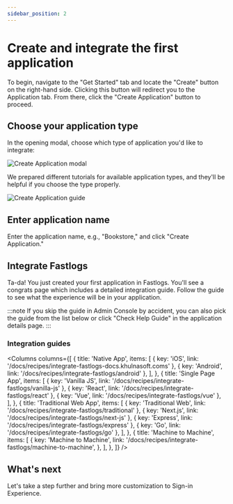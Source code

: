 ```yaml
---
sidebar_position: 2
---
```




# Create and integrate the first application

To begin, navigate to the "Get Started" tab and locate the "Create" button on the right-hand side. Clicking this button will redirect you to the Application tab. From there, click the "Create Application" button to proceed.

## Choose your application type

In the opening modal, choose which type of application you'd like to integrate:

<ApplicationTypesIntro />

![Create Application modal](./assets/create-application-modal.png)

We prepared different tutorials for available application types, and they'll be helpful if you choose the type properly.

![Create Application guide](./assets/create-application-guide.png)

## Enter application name

Enter the application name, e.g., "Bookstore," and click "Create Application."

## Integrate Fastlogs

Ta-da! You just created your first application in Fastlogs. You'll see a congrats page which includes a detailed integration guide. Follow the guide to see what the experience will be in your application.

:::note
If you skip the guide in Admin Console by accident, you can also pick the guide from the list below or click "Check Help Guide" in the application details page.
:::

### Integration guides

<Columns
  columns={[
    {
      title: 'Native App',
      items: [
        { key: 'iOS', link: '/docs/recipes/integrate-fastlogs-docs.khulnasoft.coms' },
        { key: 'Android', link: '/docs/recipes/integrate-fastlogs/android' },
      ],
    },
    {
      title: 'Single Page App',
      items: [
        { key: 'Vanilla JS', link: '/docs/recipes/integrate-fastlogs/vanilla-js' },
        { key: 'React', link: '/docs/recipes/integrate-fastlogs/react' },
        { key: 'Vue', link: '/docs/recipes/integrate-fastlogs/vue' },
      ],
    },
    {
      title: 'Traditional Web App',
      items: [
        { key: 'Traditional Web', link: '/docs/recipes/integrate-fastlogs/traditional' },
        { key: 'Next.js', link: '/docs/recipes/integrate-fastlogs/next-js' },
        { key: 'Express', link: '/docs/recipes/integrate-fastlogs/express' },
        { key: 'Go', link: '/docs/recipes/integrate-fastlogs/go' },
      ],
    },
    {
      title: 'Machine to Machine',
      items: [
        {
          key: 'Machine to Machine',
          link: '/docs/recipes/integrate-fastlogs/machine-to-machine',
        },
      ],
    },
  ]}
/>

## What's next

Let's take a step further and bring more customization to Sign-in Experience.
